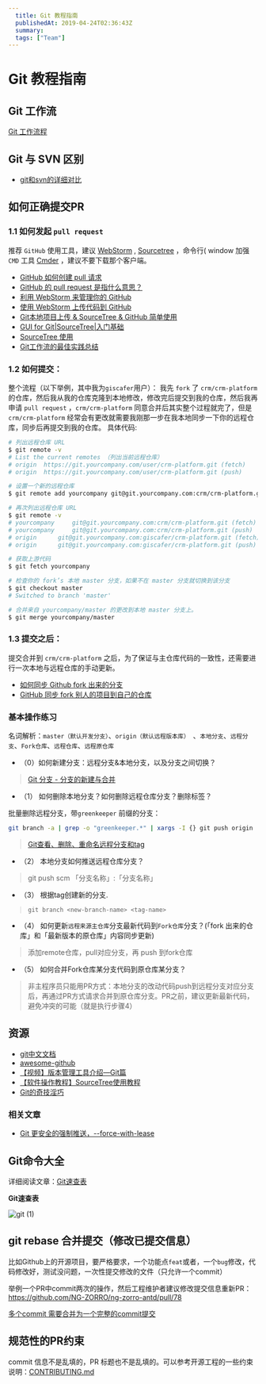 ```yaml
---
  title: Git 教程指南
  publishedAt: 2019-04-24T02:36:43Z
  summary:  
  tags: ["Team"]
---
```


# Git 教程指南

## Git 工作流

[Git 工作流程](http://www.ruanyifeng.com/blog/2015/12/git-workflow.html)


## Git 与 SVN 区别

- [git和svn的详细对比](https://www.cnblogs.com/dazhidacheng/p/7478438.html)


## 如何正确提交PR

### 1.1 如何发起 `pull request`

推荐 `GitHub` 使用工具，建议 [WebStorm](https://www.jetbrains.com/webstorm/) , [Sourcetree](https://www.sourcetreeapp.com/) ，命令行( window 加强 `CMD` 工具 [Cmder](http://cmder.net/) ，建议不要下载那个客户端。

- [GitHub 如何创建 pull 请求](https://git.yourcompany.com/waylau/github-help/blob/master/Creating%20a%20pull%20request%20%E5%88%9B%E5%BB%BA%20pull%20%E8%AF%B7%E6%B1%82.md)
- [GitHub 的 pull request 是指什么意思？](https://www.zhihu.com/question/21682976)
- [利用 WebStorm 来管理你的 GitHub](http://www.mrfangge.com/how-to-use-webstorm-to-manage-your-github/)
- [使用 WebStorm 上传代码到 GitHub](http://www.jianshu.com/p/752613f4b1c9)
- [Git本地项目上传 & SourceTree & GitHub 简单使用](http://www.blogs8.cn/posts/Au2te07)
- [GUI for Git|SourceTree|入门基础](http://www.jianshu.com/p/be9f0484af9d)
- [SourceTree 使用](http://blog.sina.com.cn/s/blog_a3c770670102uywk.html)
- [Git工作流的最佳实践总结](https://www.jianshu.com/p/202de00f267f)

### 1.2 如何提交：

整个流程（以下举例，其中我为`giscafer`用户）：
我先 `fork` 了 `crm/crm-platform` 的仓库，然后我从我的仓库克隆到本地修改，修改完后提交到我的仓库，然后我再申请 `pull request` ，`crm/crm-platform` 同意合并后其实整个过程就完了，但是 `crm/crm-platform` 经常会有更改就需要我刚那一步在我本地同步一下你的远程仓库，同步后再提交到我的仓库。
具体代码:
```bash
# 列出远程仓库 URL
$ git remote -v
# List the current remotes （列出当前远程仓库）
# origin  https://git.yourcompany.com/user/crm-platform.git (fetch)
# origin  https://git.yourcompany.com/user/crm-platform.git (push)

# 设置一个新的远程仓库
$ git remote add yourcompany git@git.yourcompany.com:crm/crm-platform.git

# 再次列出远程仓库 URL
$ git remote -v
# yourcompany     git@git.yourcompany.com:crm/crm-platform.git (fetch)
# yourcompany     git@git.yourcompany.com:crm/crm-platform.git (push)
# origin      git@git.yourcompany.com:giscafer/crm-platform.git (fetch)
# origin      git@git.yourcompany.com:giscafer/crm-platform.git (push)

# 获取上游代码
$ git fetch yourcompany

# 检查你的 fork’s 本地 master 分支，如果不在 master 分支就切换到该分支
$ git checkout master
# Switched to branch 'master'

# 合并来自 yourcompany/master 的更改到本地 master 分支上。
$ git merge yourcompany/master
```

### 1.3 提交之后：

提交合并到 `crm/crm-platform` 之后，为了保证与主仓库代码的一致性，还需要进行一次本地与远程仓库的手动更新。

- [如何同步 Github fork 出来的分支](http://jinlong.github.io/2015/10/12/syncing-a-fork/)
- [GitHub 同步 fork 别人的项目到自己的仓库](https://segmentfault.com/a/1190000003703918)

### 基本操作练习

名词解析：`master（默认开发分支）`、`origin（默认远程版本库） `、`本地分支`、`远程分支`、`Fork仓库`、`远程仓库`、`远程原仓库`

- （0）如何新建分支：远程分支&本地分支，以及分支之间切换？
> [Git 分支 - 分支的新建与合并](https://git-scm.com/book/zh/v2/Git-%E5%88%86%E6%94%AF-%E5%88%86%E6%94%AF%E7%9A%84%E6%96%B0%E5%BB%BA%E4%B8%8E%E5%90%88%E5%B9%B6)

- （1） 如何删除本地分支？如何删除远程仓库分支？删除标签？

批量删除远程分支，带`greenkeeper` 前缀的分支：
```bash
git branch -a | grep -o "greenkeeper.*" | xargs -I {} git push origin :{}
```

> [Git查看、删除、重命名远程分支和tag](https://blog.zengrong.net/post/1746.html)


- （2） 本地分支如何推送远程仓库分支？

> git push scm 「分支名称」:「分支名称」

- （3） 根据tag创建新的分支.

> `git branch <new-branch-name> <tag-name> `

- （4） 如何更新`远程来源主仓库`分支最新代码到`Fork仓库`分支？(「fork 出来的仓库」和「最新版本的原仓库」内容同步更新)

> 添加remote仓库，pull对应分支，再 push 到fork仓库

- （5） 如何合并Fork仓库某分支代码到原仓库某分支？

> 非主程序员只能用PR方式：本地分支的改动代码push到远程分支对应分支后，再通过PR方式请求合并到原仓库分支。PR之前，建议更新最新代码，避免冲突的可能（就是执行步骤4）



## 资源

- [git中文文档](https://git-scm.com/book/zh/v2)
- [awesome-github](https://giscafer.gitbooks.io/front-end-manual/content/devtool/awesome-github.html)
- [【视频】版本管理工具介绍—Git篇](https://www.imooc.com/learn/208)
- [【软件操作教程】SourceTree使用教程](https://www.cnblogs.com/soundcode/p/7205295.html)
- [Git的奇技淫巧](https://github.com/521xueweihan/git-tips)

### 相关文章

- [Git 更安全的强制推送，--force-with-lease](https://blog.csdn.net/wpwalter/article/details/80371264)


## Git命令大全

详细阅读文章：[Git速查表](http://blog.csdn.net/halaoda/article/details/78661334)

**Git速查表**

![git (1)](https://user-images.githubusercontent.com/8676711/56628621-102f6f00-667d-11e9-927d-f3cf99ed44e0.jpg)


## git rebase 合并提交（修改已提交信息）

比如Github上的开源项目，要严格要求，一个功能点`feat`或者，一个`bug`修改，代码修改好，测试没问题，一次性提交修改的文件（只允许一个commit）

举例一个PR中commit两次的操作，然后工程维护者建议修改提交信息重新PR：https://github.com/NG-ZORRO/ng-zorro-antd/pull/78


[多个commit 需要合并为一个完整的commit提交](https://www.cnblogs.com/wangiqngpei557/p/5989292.html)

## 规范性的PR约束

commit 信息不是乱填的，PR 标题也不是乱填的。可以参考开源工程的一些约束说明：[CONTRIBUTING.md](https://github.com/NG-ZORRO/ng-zorro-antd/blob/master/CONTRIBUTING.md)



[coding-copy-writing]:https://open.coding.net/copywriting.html


